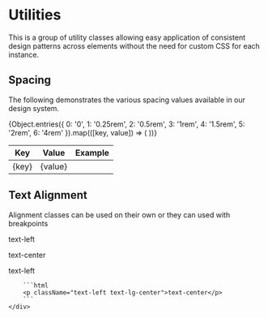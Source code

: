 
<Meta title="Design/Utilities" />

# Utilities

This is a group of utility classes allowing easy application of consistent design patterns across elements without the need for custom CSS for each instance.

## Spacing

The following demonstrates the various spacing values available in our design system.

<table>
  <thead>
    <tr>
      <th>Key</th>
      <th>Value</th>
      <th>Example</th>
    </tr>
  </thead>
  <tbody>
    {Object.entries({
      0: '0',
      1: '0.25rem',
      2: '0.5rem',
      3: '1rem',
      4: '1.5rem',
      5: '2rem',
      6: '4rem'
    }).map(([key, value]) => (
      <tr key={key}>
        <td>{key}</td>
        <td>{value}</td>
        <td>
          <div style={{ backgroundColor: '#e0e0e0', height: '1rem', width: value }}></div>
        </td>
      </tr>
    ))}
  </tbody>
</table>

## Text Alignment

Alignment classes can be used on their own or they can used with breakpoints

<div className="section d-block py-3">
  <div className="row no-gutters">
    <div className="col-md-12">
        <p className="text-left">text-left</p>
        <p className="text-left text-lg-center">text-center</p>
        <p className="text-right">text-left</p>

        ```html
        <p className="text-left text-lg-center">text-center</p>
        ```
    </div>
  </div>
</div>
